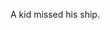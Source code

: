 
A k<span className='highlight'>i</span>d m<span className='highlight'>i</span>ssed h<span className='highlight'>i</span>s sh<span className='highlight'>i</span>p.

